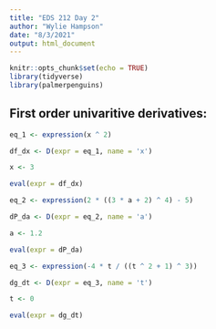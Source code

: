 ```yaml
---
title: "EDS 212 Day 2"
author: "Wylie Hampson"
date: "8/3/2021"
output: html_document
---
```


```r
knitr::opts_chunk$set(echo = TRUE)
library(tidyverse)
library(palmerpenguins)
```

## First order univaritive derivatives:

```r
eq_1 <- expression(x ^ 2)

df_dx <- D(expr = eq_1, name = 'x')

x <- 3

eval(expr = df_dx)
```
```r
eq_2 <- expression(2 * ((3 * a + 2) ^ 4) - 5)

dP_da <- D(expr = eq_2, name = 'a')

a <- 1.2

eval(expr = dP_da)
```
```r
eq_3 <- expression(-4 * t / ((t ^ 2 + 1) ^ 3))

dg_dt <- D(expr = eq_3, name = 't')

t <- 0

eval(expr = dg_dt)
```

